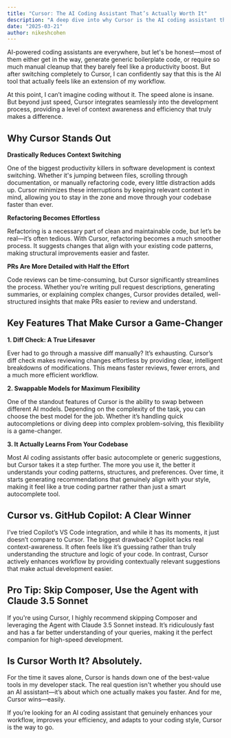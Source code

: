 ```yaml
---
title: "Cursor: The AI Coding Assistant That’s Actually Worth It"
description: "A deep dive into why Cursor is the AI coding assistant that genuinely enhances workflow, speeds up development, and provides real value."
date: "2025-03-21"
author: nikeshcohen
---
```


AI-powered coding assistants are everywhere, but let's be honest—most of them either get in the way, generate generic boilerplate code, or require so much manual cleanup that they barely feel like a productivity boost. But after switching completely to Cursor, I can confidently say that this is the AI tool that actually feels like an extension of my workflow.

At this point, I can’t imagine coding without it. The speed alone is insane. But beyond just speed, Cursor integrates seamlessly into the development process, providing a level of context awareness and efficiency that truly makes a difference.

## **Why Cursor Stands Out**

**Drastically Reduces Context Switching**

One of the biggest productivity killers in software development is context switching. Whether it's jumping between files, scrolling through documentation, or manually refactoring code, every little distraction adds up. Cursor minimizes these interruptions by keeping relevant context in mind, allowing you to stay in the zone and move through your codebase faster than ever.

**Refactoring Becomes Effortless**

Refactoring is a necessary part of clean and maintainable code, but let’s be real—it’s often tedious. With Cursor, refactoring becomes a much smoother process. It suggests changes that align with your existing code patterns, making structural improvements easier and faster.

**PRs Are More Detailed with Half the Effort**

Code reviews can be time-consuming, but Cursor significantly streamlines the process. Whether you're writing pull request descriptions, generating summaries, or explaining complex changes, Cursor provides detailed, well-structured insights that make PRs easier to review and understand.

## **Key Features That Make Cursor a Game-Changer**

**1. Diff Check: A True Lifesaver**

Ever had to go through a massive diff manually? It’s exhausting. Cursor’s diff check makes reviewing changes effortless by providing clear, intelligent breakdowns of modifications. This means faster reviews, fewer errors, and a much more efficient workflow.

**2. Swappable Models for Maximum Flexibility**

One of the standout features of Cursor is the ability to swap between different AI models. Depending on the complexity of the task, you can choose the best model for the job. Whether it’s handling quick autocompletions or diving deep into complex problem-solving, this flexibility is a game-changer.

**3. It Actually Learns From Your Codebase**

Most AI coding assistants offer basic autocomplete or generic suggestions, but Cursor takes it a step further. The more you use it, the better it understands your coding patterns, structures, and preferences. Over time, it starts generating recommendations that genuinely align with your style, making it feel like a true coding partner rather than just a smart autocomplete tool.

## **Cursor vs. GitHub Copilot: A Clear Winner**

I’ve tried Copilot’s VS Code integration, and while it has its moments, it just doesn’t compare to Cursor. The biggest drawback? Copilot lacks real context-awareness. It often feels like it’s guessing rather than truly understanding the structure and logic of your code. In contrast, Cursor actively enhances workflow by providing contextually relevant suggestions that make actual development easier.

## **Pro Tip: Skip Composer, Use the Agent with Claude 3.5 Sonnet**

If you're using Cursor, I highly recommend skipping Composer and leveraging the Agent with Claude 3.5 Sonnet instead. It’s ridiculously fast and has a far better understanding of your queries, making it the perfect companion for high-speed development.

## **Is Cursor Worth It? Absolutely.**

For the time it saves alone, Cursor is hands down one of the best-value tools in my developer stack. The real question isn't whether you should use an AI assistant—it’s about which one actually makes you faster. And for me, Cursor wins—easily.

If you’re looking for an AI coding assistant that genuinely enhances your workflow, improves your efficiency, and adapts to your coding style, Cursor is the way to go.
